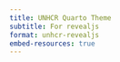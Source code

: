 ```yaml
---
title: UNHCR Quarto Theme
subtitle: For revealjs
format: unhcr-revealjs
embed-resources: true
---
```

 